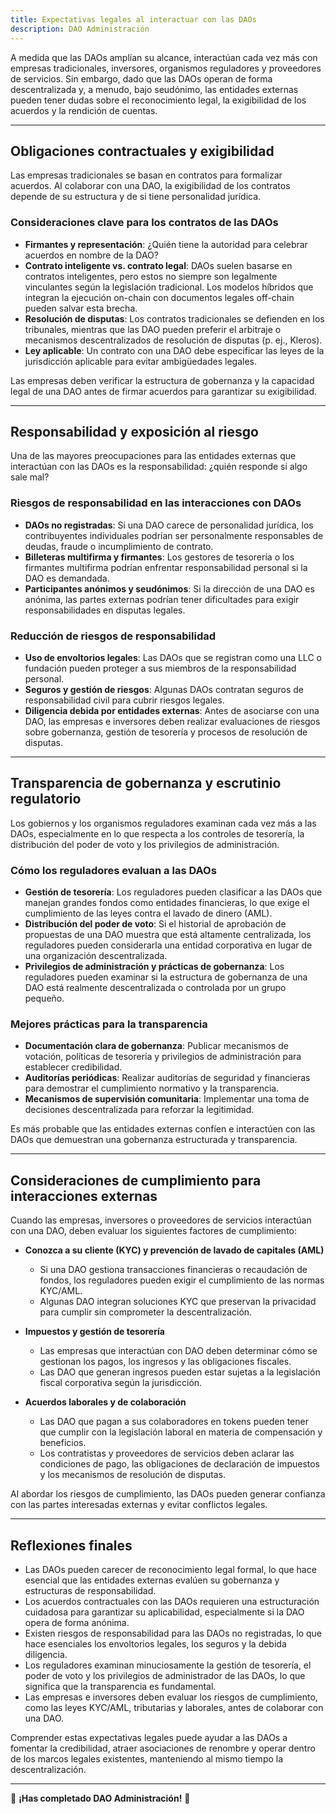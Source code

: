 ```yaml
---
title: Expectativas legales al interactuar con las DAOs
description: DAO Administración
---
```


A medida que las DAOs amplían su alcance, interactúan cada vez más con empresas tradicionales, inversores, organismos reguladores y proveedores de servicios. Sin embargo, dado que las DAOs operan de forma descentralizada y, a menudo, bajo seudónimo, las entidades externas pueden tener dudas sobre el reconocimiento legal, la exigibilidad de los acuerdos y la rendición de cuentas.

---

## **Obligaciones contractuales y exigibilidad**

Las empresas tradicionales se basan en contratos para formalizar acuerdos. Al colaborar con una DAO, la exigibilidad de los contratos depende de su estructura y de si tiene personalidad jurídica.

### **Consideraciones clave para los contratos de las DAOs**
- **Firmantes y representación**: ¿Quién tiene la autoridad para celebrar acuerdos en nombre de la DAO?
- **Contrato inteligente vs. contrato legal**: DAOs suelen basarse en contratos inteligentes, pero estos no siempre son legalmente vinculantes según la legislación tradicional. Los modelos híbridos que integran la ejecución on-chain con documentos legales off-chain pueden salvar esta brecha. 
- **Resolución de disputas**: Los contratos tradicionales se defienden en los tribunales, mientras que las DAO pueden preferir el arbitraje o mecanismos descentralizados de resolución de disputas (p. ej., Kleros).
- **Ley aplicable**: Un contrato con una DAO debe especificar las leyes de la jurisdicción aplicable para evitar ambigüedades legales.

Las empresas deben verificar la estructura de gobernanza y la capacidad legal de una DAO antes de firmar acuerdos para garantizar su exigibilidad.

---

## **Responsabilidad y exposición al riesgo**

Una de las mayores preocupaciones para las entidades externas que interactúan con las DAOs es la responsabilidad: ¿quién responde si algo sale mal?

### **Riesgos de responsabilidad en las interacciones con DAOs**
- **DAOs no registradas**: Si una DAO carece de personalidad jurídica, los contribuyentes individuales podrían ser personalmente responsables de deudas, fraude o incumplimiento de contrato.
- **Billeteras multifirma y firmantes**: Los gestores de tesorería o los firmantes multifirma podrían enfrentar responsabilidad personal si la DAO es demandada.
- **Participantes anónimos y seudónimos**: Si la dirección de una DAO es anónima, las partes externas podrían tener dificultades para exigir responsabilidades en disputas legales.

### **Reducción de riesgos de responsabilidad**
- **Uso de envoltorios legales**: Las DAOs que se registran como una LLC o fundación pueden proteger a sus miembros de la responsabilidad personal.
- **Seguros y gestión de riesgos**: Algunas DAOs contratan seguros de responsabilidad civil para cubrir riesgos legales. 
- **Diligencia debida por entidades externas**: Antes de asociarse con una DAO, las empresas e inversores deben realizar evaluaciones de riesgos sobre gobernanza, gestión de tesorería y procesos de resolución de disputas.

---

## **Transparencia de gobernanza y escrutinio regulatorio**

Los gobiernos y los organismos reguladores examinan cada vez más a las DAOs, especialmente en lo que respecta a los controles de tesorería, la distribución del poder de voto y los privilegios de administración.

### **Cómo los reguladores evaluan a las DAOs**
- **Gestión de tesorería**: Los reguladores pueden clasificar a las DAOs que manejan grandes fondos como entidades financieras, lo que exige el cumplimiento de las leyes contra el lavado de dinero (AML).
- **Distribución del poder de voto**: Si el historial de aprobación de propuestas de una DAO muestra que está altamente centralizada, los reguladores pueden considerarla una entidad corporativa en lugar de una organización descentralizada. 
- **Privilegios de administración y prácticas de gobernanza**: Los reguladores pueden examinar si la estructura de gobernanza de una DAO está realmente descentralizada o controlada por un grupo pequeño.

### **Mejores prácticas para la transparencia**
- **Documentación clara de gobernanza**: Publicar mecanismos de votación, políticas de tesorería y privilegios de administración para establecer credibilidad.
- **Auditorías periódicas**: Realizar auditorías de seguridad y financieras para demostrar el cumplimiento normativo y la transparencia.
- **Mecanismos de supervisión comunitaria**: Implementar una toma de decisiones descentralizada para reforzar la legitimidad.

Es más probable que las entidades externas confíen e interactúen con las DAOs que demuestran una gobernanza estructurada y transparencia.

---

## **Consideraciones de cumplimiento para interacciones externas**

Cuando las empresas, inversores o proveedores de servicios interactúan con una DAO, deben evaluar los siguientes factores de cumplimiento:

- **Conozca a su cliente (KYC) y prevención de lavado de capitales (AML)**
  - Si una DAO gestiona transacciones financieras o recaudación de fondos, los reguladores pueden exigir el cumplimiento de las normas KYC/AML.
  - Algunas DAO integran soluciones KYC que preservan la privacidad para cumplir sin comprometer la descentralización.

- **Impuestos y gestión de tesorería**
  - Las empresas que interactúan con DAO deben determinar cómo se gestionan los pagos, los ingresos y las obligaciones fiscales.
  - Las DAO que generan ingresos pueden estar sujetas a la legislación fiscal corporativa según la jurisdicción.

- **Acuerdos laborales y de colaboración**
  - Las DAO que pagan a sus colaboradores en tokens pueden tener que cumplir con la legislación laboral en materia de compensación y beneficios.
  - Los contratistas y proveedores de servicios deben aclarar las condiciones de pago, las obligaciones de declaración de impuestos y los mecanismos de resolución de disputas.

Al abordar los riesgos de cumplimiento, las DAOs pueden generar confianza con las partes interesadas externas y evitar conflictos legales.

---

## **Reflexiones finales**

- Las DAOs pueden carecer de reconocimiento legal formal, lo que hace esencial que las entidades externas evalúen su gobernanza y estructuras de responsabilidad.
- Los acuerdos contractuales con las DAOs requieren una estructuración cuidadosa para garantizar su aplicabilidad, especialmente si la DAO opera de forma anónima.
- Existen riesgos de responsabilidad para las DAOs no registradas, lo que hace esenciales los envoltorios legales, los seguros y la debida diligencia.
- Los reguladores examinan minuciosamente la gestión de tesorería, el poder de voto y los privilegios de administrador de las DAOs, lo que significa que la transparencia es fundamental.
- Las empresas e inversores deben evaluar los riesgos de cumplimiento, como las leyes KYC/AML, tributarias y laborales, antes de colaborar con una DAO.

Comprender estas expectativas legales puede ayudar a las DAOs a fomentar la credibilidad, atraer asociaciones de renombre y operar dentro de los marcos legales existentes, manteniendo al mismo tiempo la descentralización.

---

🔖 **¡Has completado DAO Administración!** 🔖